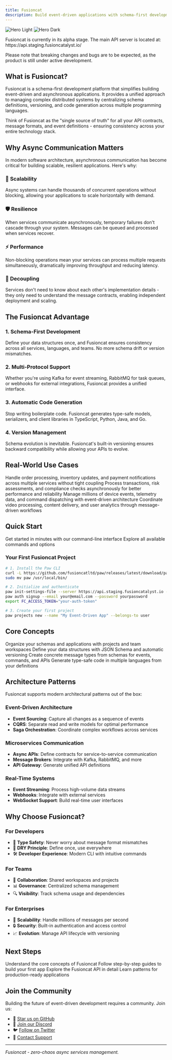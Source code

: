```yaml
---
title: Fusioncat
description: Build event-driven applications with schema-first development
---
```


<img
  className="block dark:hidden"
  src="/images/branding/cover.jpg"
  alt="Hero Light"
/>
<img
  className="hidden dark:block"
  src="/images/branding/cover.jpg"
  alt="Hero Dark"
/>

<Warning>
Fusioncat is currently in its alpha stage. The main API server is located at:
https://api.staging.fusioncatalyst.io/

Please note that breaking changes and bugs are to be expected, as the product is still under active development.
</Warning>

## What is Fusioncat?

Fusioncat is a schema-first development platform that simplifies building event-driven and asynchronous applications. It provides a unified approach to managing complex distributed systems by centralizing schema definitions, versioning, and code generation across multiple programming languages.

Think of Fusioncat as the "single source of truth" for all your API contracts, message formats, and event definitions - ensuring consistency across your entire technology stack.

## Why Async Communication Matters

In modern software architecture, asynchronous communication has become critical for building scalable, resilient applications. Here's why:

### 🚀 **Scalability**
Async systems can handle thousands of concurrent operations without blocking, allowing your applications to scale horizontally with demand.

### 🛡️ **Resilience**
When services communicate asynchronously, temporary failures don't cascade through your system. Messages can be queued and processed when services recover.

### ⚡ **Performance**
Non-blocking operations mean your services can process multiple requests simultaneously, dramatically improving throughput and reducing latency.

### 🔄 **Decoupling**
Services don't need to know about each other's implementation details - they only need to understand the message contracts, enabling independent deployment and scaling.

## The Fusioncat Advantage

### 1. **Schema-First Development**
Define your data structures once, and Fusioncat ensures consistency across all services, languages, and teams. No more schema drift or version mismatches.

### 2. **Multi-Protocol Support**
Whether you're using Kafka for event streaming, RabbitMQ for task queues, or webhooks for external integrations, Fusioncat provides a unified interface.

### 3. **Automatic Code Generation**
Stop writing boilerplate code. Fusioncat generates type-safe models, serializers, and client libraries in TypeScript, Python, Java, and Go.

### 4. **Version Management**
Schema evolution is inevitable. Fusioncat's built-in versioning ensures backward compatibility while allowing your APIs to evolve.

## Real-World Use Cases

<CardGroup cols={2}>
  <Card
    title="E-Commerce Platform"
    icon="shopping-cart"
  >
    Handle order processing, inventory updates, and payment notifications across multiple services without tight coupling
  </Card>
  <Card
    title="Financial Services"
    icon="building-columns"
  >
    Process transactions, risk assessments, and compliance checks asynchronously for better performance and reliability
  </Card>
  <Card
    title="IoT Systems"
    icon="microchip"
  >
    Manage millions of device events, telemetry data, and command dispatching with event-driven architecture
  </Card>
  <Card
    title="Media Streaming"
    icon="video"
  >
    Coordinate video processing, content delivery, and user analytics through message-driven workflows
  </Card>
</CardGroup>

## Quick Start

<CardGroup cols={2}>
  <Card
    title="Install Paw CLI"
    icon="download"
    href="/quickstart"
  >
    Get started in minutes with our command-line interface
  </Card>
  <Card
    title="CLI Reference"
    icon="terminal"
    href="/cli-reference"
  >
    Explore all available commands and options
  </Card>
</CardGroup>

### Your First Fusioncat Project

```bash
# 1. Install the Paw CLI
curl -L https://github.com/fusioncatltd/paw/releases/latest/download/paw_$(uname -s)_$(uname -m).tar.gz | tar xz
sudo mv paw /usr/local/bin/

# 2. Initialize and authenticate
paw init-settings-file --server https://api.staging.fusioncatalyst.io --language go
paw auth signup --email your@email.com --password yourpassword
export FC_ACCESS_TOKEN="your-auth-token"

# 3. Create your first project
paw projects new --name "My Event-Driven App" --belongs-to user
```

## Core Concepts

<CardGroup cols={2}>
  <Card
    title="Projects & Workspaces"
    icon="folder"
    href="/cli-reference/projects"
  >
    Organize your schemas and applications with projects and team workspaces
  </Card>
  <Card
    title="Schemas"
    icon="diagram-project"
    href="/cli-reference/schemas"
  >
    Define your data structures with JSON Schema and automatic versioning
  </Card>
  <Card
    title="Messages"
    icon="envelope"
    href="/cli-reference/messages"
  >
    Create concrete message types from schemas for events, commands, and APIs
  </Card>
  <Card
    title="Code Generation"
    icon="code"
    href="/cli-reference/codegen"
  >
    Generate type-safe code in multiple languages from your definitions
  </Card>
</CardGroup>

## Architecture Patterns

Fusioncat supports modern architectural patterns out of the box:

### Event-Driven Architecture
- **Event Sourcing**: Capture all changes as a sequence of events
- **CQRS**: Separate read and write models for optimal performance
- **Saga Orchestration**: Coordinate complex workflows across services

### Microservices Communication
- **Async APIs**: Define contracts for service-to-service communication
- **Message Brokers**: Integrate with Kafka, RabbitMQ, and more
- **API Gateway**: Generate unified API definitions

### Real-Time Systems
- **Event Streaming**: Process high-volume data streams
- **Webhooks**: Integrate with external services
- **WebSocket Support**: Build real-time user interfaces

## Why Choose Fusioncat?

### For Developers
- 🎯 **Type Safety**: Never worry about message format mismatches
- 🔄 **DRY Principle**: Define once, use everywhere
- 🛠️ **Developer Experience**: Modern CLI with intuitive commands

### For Teams
- 👥 **Collaboration**: Shared workspaces and projects
- 📊 **Governance**: Centralized schema management
- 🔍 **Visibility**: Track schema usage and dependencies

### For Enterprises
- 🏢 **Scalability**: Handle millions of messages per second
- 🔒 **Security**: Built-in authentication and access control
- 📈 **Evolution**: Manage API lifecycle with versioning

## Next Steps

<CardGroup cols={2}>
  <Card
    title="Concepts"
    icon="lightbulb"
    href="/essentials/concepts"
  >
    Understand the core concepts of Fusioncat
  </Card>
  <Card
    title="Tutorials"
    icon="graduation-cap"
    href="/quickstart"
  >
    Follow step-by-step guides to build your first app
  </Card>
  <Card
    title="API Reference"
    icon="book"
    href="/api-reference/introduction"
  >
    Explore the Fusioncat API in detail
  </Card>
  <Card
    title="Best Practices"
    icon="star"
    href="/development"
  >
    Learn patterns for production-ready applications
  </Card>
</CardGroup>

## Join the Community

Building the future of event-driven development requires a community. Join us:

- 🌟 [Star us on GitHub](https://github.com/fusioncatltd)
- 💬 [Join our Discord](https://discord.gg/fusioncat)
- 🐦 [Follow on Twitter](https://twitter.com/fusioncat)
- 📧 [Contact Support](mailto:support@fusioncatalyst.io)

---

*Fusioncat - zero-chaos async services management.*